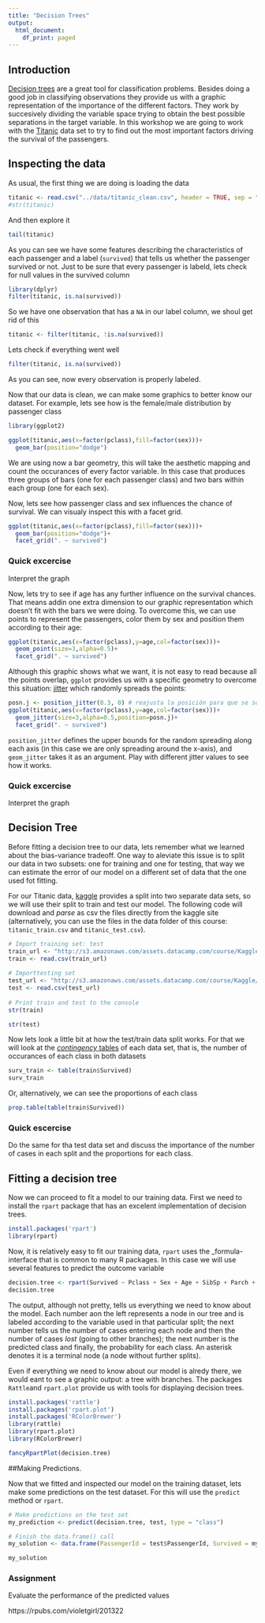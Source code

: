 ```yaml
---
title: "Decision Trees"
output:
  html_document:
    df_print: paged
---
```

## Introduction

[Decision trees](https://en.wikipedia.org/wiki/Decision_tree) are a great tool for classification problems. Besides doing a good job in classifying observations they provide us with a graphic representation of the importance of the different factors. They work by succesively dividing the variable space trying to obtain the best possible separations in the target variable. In this workshop we are going to work with the [Titanic](https://www.kaggle.com/c/titanic) data set to try to find out the most important factors driving the survival of the passengers.

## Inspecting the data

As usual, the first thing we are doing is loading the data

```r
titanic <- read.csv("../data/titanic_clean.csv", header = TRUE, sep = ",")
#str(titanic)
```
And then explore it

```r
tail(titanic)
```

As you can see we have some features describing the characteristics of each passenger and a label (`survived`) that tells us whether the passenger survived or not. Just to be sure that every passenger is labeld, lets check for null values in the survived column

```r
library(dplyr)
filter(titanic, is.na(survived))
```

So we have one observation that has a `NA` in our label column, we shoul get rid of this

```r
titanic <- filter(titanic, !is.na(survived))
```

Lets check if everything went well

```r
filter(titanic, is.na(survived))
```
As you can see, now every observation is properly labeled.

Now that our data is clean, we can make some graphics to better know our dataset. For example, lets see how is the female/male distribution by passenger class

```r
library(ggplot2)

ggplot(titanic,aes(x=factor(pclass),fill=factor(sex)))+
  geom_bar(position="dodge")
```

We are using now a bar geometry, this will take the aesthetic mapping and count the occurances of every factor variable. In this case that produces three groups of bars (one for each passenger class) and two bars within each group (one for each sex).

Now, lets see how passenger class and sex influences the chance of survival. We can visualy inspect this with a facet grid.

```r
ggplot(titanic,aes(x=factor(pclass),fill=factor(sex)))+
  geom_bar(position="dodge")+
  facet_grid(". ~ survived")
```
### Quick excercise

Interpret the graph

Now, lets try to see if age has any further influence on the survival chances. That means addin one extra dimension to our graphic representation which doesn't fit with the bars we were doing. To overcome this, we can use points to represent the passengers, color them by sex and position them according to their age:

```r
ggplot(titanic,aes(x=factor(pclass),y=age,col=factor(sex)))+
  geom_point(size=3,alpha=0.5)+
  facet_grid(". ~ survived")
```

Although this graphic shows what we want, it is not easy to read because all the points overlap, `ggplot` provides us with a specific geometry to overcome this situation: [jitter](http://ggplot2.tidyverse.org/reference/geom_jitter.html) which randomly spreads the points:

```r
posn.j <- position_jitter(0.3, 0) # reajusta la posición para que se sobrepongan
ggplot(titanic,aes(x=factor(pclass),y=age,col=factor(sex)))+
  geom_jitter(size=3,alpha=0.5,position=posn.j)+
  facet_grid(". ~ survived")
```

`position_jitter` defines the upper bounds for the random spreading along each axis (in this case we are only spreading around the x-axis), and `geom_jitter` takes it as an argument. Play with different jitter values to see how it works.

### Quick excercise

Interpret the graph

## Decision Tree

Before fitting a decision tree to our data, lets remember what we learned about the bias-variance tradeoff. One way to aleviate this issue is to split our data in two subsets: one for training and one for testing, that way we can estimate the error of our model on a different set of data that the one used fot fitting. 

For our Titanic data, [kaggle](https://www.kaggle.com/) provides a split into two separate data sets, so we will use their split to train and test our model. The following code will download and _parse_ as csv the files directly from the kaggle site (alternatively, you can use the files in the data folder of this course: `titanic_train.csv` and `titanic_test.csv`).


```r
# Import training set: test
train_url <- "http://s3.amazonaws.com/assets.datacamp.com/course/Kaggle/train.csv"
train <- read.csv(train_url)
  
# Importtesting set
test_url <- "http://s3.amazonaws.com/assets.datacamp.com/course/Kaggle/test.csv"
test <- read.csv(test_url)
  
# Print train and test to the console
str(train)

```
```r
str(test)
```

Now lets look a little bit at how the test/train data split works. For that we will look at the [_contingency_ tables](https://www.rdocumentation.org/packages/base/versions/3.5.0/topics/table) of each data set, that is, the number of occurances of each class in both datasets

```r
surv_train <- table(train$Survived)
surv_train
```

Or, alternatively, we can see the proportions of each class

```r
prop.table(table(train$Survived))
```

### Quick escercise 

Do the same for tha test data set and discuss the importance of the number of cases in each split and the proportions for each class.

## Fitting a decision tree

Now we can proceed to fit a model to our training data. First we need to install the `rpart` package that has an excelent implementation of decision trees.

```r
install.packages('rpart')
library(rpart)
```

Now, it is relatively easy to fit our training data, `rpart` uses the _formula- interface that is common to many R packages. In this case we will use several features to predict the outcome variable

```r
decision.tree <- rpart(Survived ~ Pclass + Sex + Age + SibSp + Parch + Fare + Embarked, data = train, method = "class")
decision.tree

```

The output, although not pretty, tells us everything we need to know about the model. Each number aon the left represents a node in our tree and is labeled according to the variable used in that particular split; the next number tells us the number of cases entering each node and then the number of cases _lost_ (going to other branches); the next number is the predicted class and finally, the probability for each class. An asterisk denotes it is a terminal node (a node without further splits).

Even if everything we need to know about our model is alredy there, we would eant to see a graphic output: a tree with branches. The packages `Rattle`and `rpart.plot` provide us with tools for displaying decision trees.

```r
install.packages('rattle')
install.packages('rpart.plot')
install.packages('RColorBrewer')
library(rattle)
library(rpart.plot)
library(RColorBrewer)
```

```r
fancyRpartPlot(decision.tree)
```

##Making Predictions.

Now that we fitted and inspected our model on the training dataset, lets make some predictions on the test dataset. For this will use the `predict` method or `rpart`.

```r
# Make predictions on the test set
my_prediction <- predict(decision.tree, test, type = "class")

# Finish the data.frame() call
my_solution <- data.frame(PassengerId = test$PassengerId, Survived = my_prediction)

my_solution
```

### Assignment

Evaluate the performance of the predicted values


https://rpubs.com/violetgirl/201322
